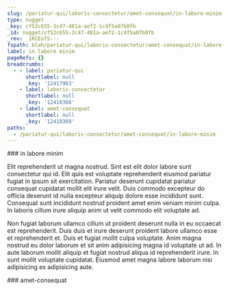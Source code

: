 ```yaml
---
slug: /pariatur-qui/laboris-consectetur/amet-consequat/in-labore-minim
type: nugget
_key: cf52c655-3c47-481a-aef2-1c4f5a07b0fb
_id: nugget/cf52c655-3c47-481a-aef2-1c4f5a07b0fb
_rev: _iKCEofS---
fspath: blah/pariatur-qui/laboris-consectetur/amet-consequat/in-labore-minim.md
label: in labore minim
pageRefs: {}
breadcrumbs:
  - - label: pariatur-qui
      shortlabel: null
      _key: '12417963'
    - label: laboris-consectetur
      shortlabel: null
      _key: '12418366'
    - label: amet-consequat
      shortlabel: null
      _key: '12418369'
paths:
  - /pariatur-qui/laboris-consectetur/amet-consequat/in-labore-minim
---
```


<NuggetArea>
<Nugget slug="/pariatur-qui/laboris-consectetur/amet-consequat/in-labore-minim" type="nugget" _key="cf52c655-3c47-481a-aef2-1c4f5a07b0fb" _id="nugget/cf52c655-3c47-481a-aef2-1c4f5a07b0fb" _rev="_iKCEofS---" fspath="blah/pariatur-qui/laboris-consectetur/amet-consequat/in-labore-minim.md" label="in labore minim" paths="/pariatur-qui/laboris-consectetur/amet-consequat/in-labore-minim">
<NuggetBody>
### in labore minim

Elit reprehenderit ut magna nostrud. Sint est elit dolor labore sunt consectetur qui id. Elit quis est voluptate reprehenderit eiusmod pariatur fugiat in ipsum sit exercitation. Pariatur deserunt cupidatat pariatur consequat cupidatat mollit elit irure velit. Duis commodo excepteur do officia deserunt id nulla excepteur aliquip dolore esse incididunt sunt. Consequat sunt incididunt nostrud proident amet enim veniam minim culpa. In laboris cillum irure aliquip anim ut velit commodo elit voluptate ad.

Non fugiat laborum ullamco cillum ut proident deserunt nulla in eu occaecat est reprehenderit. Duis duis et irure deserunt proident labore ullamco esse et reprehenderit et. Duis et fugiat mollit culpa voluptate. Anim magna nostrud eu dolor laborum et sit anim adipisicing magna id voluptate ut ad. In aute laborum mollit aliquip et fugiat nostrud aliqua id reprehenderit irure. In sunt mollit voluptate cupidatat. Eiusmod amet magna labore laborum nisi adipisicing ex adipisicing aute.

</NuggetBody>
<Breadcrumbs>
<Crumbs>
<Crumb _key="12417963" label="pariatur-qui" /><Crumb _key="12418366" label="laboris-consectetur" /><Crumb _key="12418369" label="amet-consequat" />
</Crumbs>
</Breadcrumbs>
</Nugget>

<NuggetsInbound>
</NuggetsInbound>
<NuggetsOutbound>
</NuggetsOutbound>
</NuggetArea>
<PassagesInbound>
<Passage direction="inbound" type="passage" _key="12418369" _id="passage/12418369" _rev="_iKCEofO---" label="amet-consequat" passage="amet-consequat" fspath="blah/pariatur-qui/laboris-consectetur/amet-consequat" paths="/pariatur-qui/laboris-consectetur/amet-consequat" slug="/pariatur-qui/laboris-consectetur/amet-consequat">
<NuggetBody>
### amet-consequat

</NuggetBody>
<Breadcrumbs>
<Crumbs>
<Crumb _key="12417963" label="pariatur-qui" /><Crumb _key="12418366" label="laboris-consectetur" />
</Crumbs>
</Breadcrumbs>
</Passage>

</PassagesInbound>
<PassagesOutbound>
</PassagesOutbound>